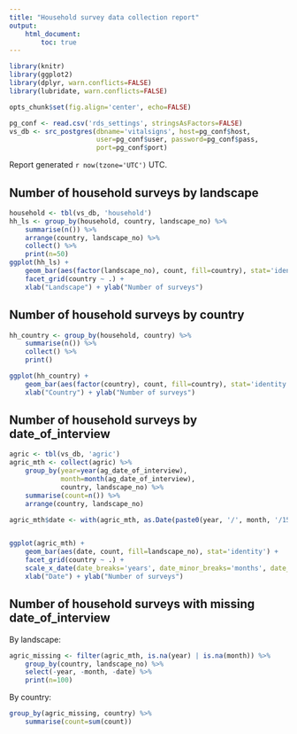 ```yaml
---
title: "Household survey data collection report"
output:
    html_document:
        toc: true
---
```


``` r
library(knitr)
library(ggplot2)
library(dplyr, warn.conflicts=FALSE)
library(lubridate, warn.conflicts=FALSE)

opts_chunk$set(fig.align='center', echo=FALSE)

pg_conf <- read.csv('rds_settings', stringsAsFactors=FALSE)
vs_db <- src_postgres(dbname='vitalsigns', host=pg_conf$host,
                      user=pg_conf$user, password=pg_conf$pass,
                      port=pg_conf$port)
```

Report generated `r now(tzone='UTC')` UTC.

## Number of household surveys by landscape


``` r
household <- tbl(vs_db, 'household')
hh_ls <- group_by(household, country, landscape_no) %>% 
    summarise(n()) %>%
    arrange(country, landscape_no) %>%
    collect() %>%
    print(n=50)
ggplot(hh_ls) +
    geom_bar(aes(factor(landscape_no), count, fill=country), stat='identity') +
    facet_grid(country ~ .) +
    xlab("Landscape") + ylab("Number of surveys")
```

## Number of household surveys by country

``` r
hh_country <- group_by(household, country) %>% 
    summarise(n()) %>%
    collect() %>%
    print()

ggplot(hh_country) +
    geom_bar(aes(factor(country), count, fill=country), stat='identity') +
    xlab("Country") + ylab("Number of surveys")
```

## Number of household surveys by date_of_interview

``` r
agric <- tbl(vs_db, 'agric')
agric_mth <- collect(agric) %>%
    group_by(year=year(ag_date_of_interview),
             month=month(ag_date_of_interview), 
             country, landscape_no) %>%
    summarise(count=n()) %>%
    arrange(country, landscape_no)

agric_mth$date <- with(agric_mth, as.Date(paste0(year, '/', month, '/15'), "%Y/%m/%d"))


ggplot(agric_mth) +
    geom_bar(aes(date, count, fill=landscape_no), stat='identity') +
    facet_grid(country ~ .) +
    scale_x_date(date_breaks='years', date_minor_breaks='months', date_labels='%Y') +
    xlab("Date") + ylab("Number of surveys")
```

## Number of household surveys with missing date_of_interview

By landscape:
``` r
agric_missing <- filter(agric_mth, is.na(year) | is.na(month)) %>%
    group_by(country, landscape_no) %>%
    select(-year, -month, -date) %>%
    print(n=100)
```

By country:
``` r
group_by(agric_missing, country) %>%
    summarise(count=sum(count))
```
